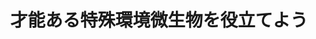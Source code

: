 ﻿---
title: "才能ある特殊環境微生物を役立てよう"
category: "生命理工学院"
vol: 26
interviewee: "青野 力三 "
url: ""
tags: []
pdf: "26-3.pdf"
career: ""
preface: "青野では、極限環境に耐える微生物から人類に役立てられる特殊な才能を持つ微生物を見つけだし、工学的な応用に結びつけていくことを研究目標としている。特に有機溶媒耐性微生物の発見・応用を目標とし、それを利用した「溶媒重層発酵法」という系を提案している。"
---
